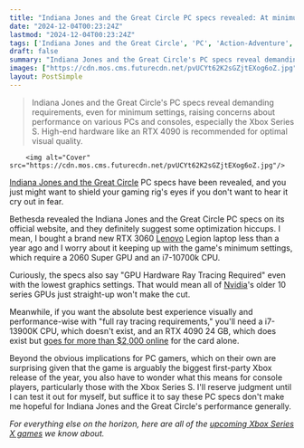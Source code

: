 ```yaml
---
title: "Indiana Jones and the Great Circle PC specs revealed: At minimum Ray Tracing GPUs are 'required' and you'll need an RTX 4090 for Ultra settings"
date: "2024-12-04T00:23:24Z"
lastmod: "2024-12-04T00:23:24Z"
tags: ['Indiana Jones and the Great Circle', 'PC', 'Action-Adventure', 'Xbox Series X', 'Xbox Series S', 'RTX 4090', 'Ray Tracing']
draft: false
summary: "Indiana Jones and the Great Circle's PC specs reveal demanding requirements, even for minimum settings, raising concerns about performance on various PCs and consoles, especially the Xbox Series S.  High-end hardware like an RTX 4090 is recommended for optimal visual quality."
images: ["https://cdn.mos.cms.futurecdn.net/pvUCYt62K2sGZjtEXog6oZ.jpg"]
layout: PostSimple
---
```

> Indiana Jones and the Great Circle's PC specs reveal demanding requirements, even for minimum settings, raising concerns about performance on various PCs and consoles, especially the Xbox Series S.  High-end hardware like an RTX 4090 is recommended for optimal visual quality.


        <img alt="Cover" src="https://cdn.mos.cms.futurecdn.net/pvUCYt62K2sGZjtEXog6oZ.jpg"/>
        
[Indiana Jones and the Great Circle](https://www.gamesradar.com/indiana-jones-game-bethesda-guide/) PC specs have been revealed, and you just might want to shield your gaming rig's eyes if you don't want to hear it cry out in fear.

Bethesda revealed the Indiana Jones and the Great Circle PC specs on its official website, and they definitely suggest some optimization hiccups. I mean, I bought a brand new RTX 3060 [Lenovo](https://www.gamesradar.com/tag/lenovo/) Legion laptop less than a year ago and I worry about it keeping up with the game's minimum settings, which require a 2060 Super GPU and an i7-10700k CPU.

Curiously, the specs also say "GPU Hardware Ray Tracing Required" even with the lowest graphics settings. That would mean all of [Nvidia](https://www.gamesradar.com/tag/nvidia/)'s older 10 series GPUs just straight-up won't make the cut.



Meanwhile, if you want the absolute best experience visually and performance-wise with "full ray tracing requirements," you'll need a i7-13900K CPU, which doesn't exist, and an RTX 4090 24 GB, which does exist but [goes for more than $2,000 online](https://target.georiot.com/Proxy.ashx?tsid=8426&GR_URL=https%3A%2F%2Famazon.com%2Fs%3Fk%3Drtx%2B4090%2B24gb%26crid%3DQOJ45PX14UPC%26tag%3Dhawk-future-20%26ascsubtag%3Dgrd-us-7004362649038692956-20) for the card alone.

Beyond the obvious implications for PC gamers, which on their own are surprising given that the game is arguably the biggest first-party Xbox release of the year, you also have to wonder what this means for console players, particularly those with the Xbox Series S. I'll reserve judgment until I can test it out for myself, but suffice it to say these PC specs don't make me hopeful for Indiana Jones and the Great Circle's performance generally.

*For everything else on the horizon, here are all of the *[<em>upcoming Xbox Series X games</em>](https://www.gamesradar.com/upcoming-xbox-series-x-games/)* we know about.*
        